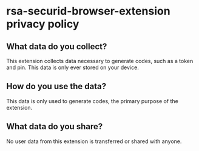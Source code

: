 # rsa-securid-browser-extension privacy policy

## What data do you collect?

This extension collects data necessary to generate codes, such as a token and pin. This data is only ever stored on your device.

## How do you use the data?

This data is only used to generate codes, the primary purpose of the extension.

## What data do you share?

No user data from this extension is transferred or shared with anyone.